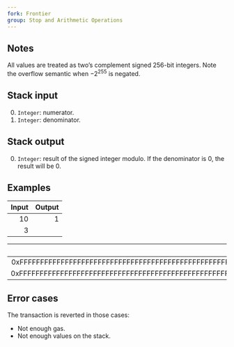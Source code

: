 ```yaml
---
fork: Frontier
group: Stop and Arithmetic Operations
---
```


## Notes

All values are treated as two’s complement signed 256-bit integers. Note the overflow semantic when −2<sup>255</sup> is negated.

## Stack input

0. `Integer`: numerator.
1. `Integer`: denominator.

## Stack output

0. `Integer`: result of the signed integer modulo. If the denominator is 0, the result will be 0.

## Examples

| Input | Output |
|------:|-------:|
| 10 | 1 |
| 3 | |

| Input | Output |
|------:|-------:|
| 0xFFFFFFFFFFFFFFFFFFFFFFFFFFFFFFFFFFFFFFFFFFFFFFFFFFFFFFFFFFFFFFF8 | 0xFFFFFFFFFFFFFFFFFFFFFFFFFFFFFFFFFFFFFFFFFFFFFFFFFFFFFFFFFFFFFFFE |
| 0xFFFFFFFFFFFFFFFFFFFFFFFFFFFFFFFFFFFFFFFFFFFFFFFFFFFFFFFFFFFFFFFD | |

## Error cases

The transaction is reverted in those cases:
- Not enough gas.
- Not enough values on the stack.

